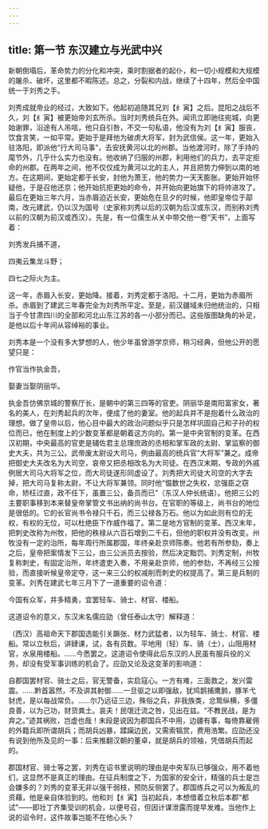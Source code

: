 ```yaml
---
---
---
```

title: 第一节 东汉建立与光武中兴
---




新朝倒塌后，革命势力的分化和冲突，乘时割据者的起仆，和一切小规模和大规模的屠杀、破坏，这里都不暇陈述。总之，分裂和内战，继续了十四年，然后全中国统一于刘秀之手。

刘秀成就帝业的经过，大致如下。他起初追随其兄刘【纟寅】之后。昆阳之战后不久，刘【纟寅】被更始帝刘玄所杀。当时刘秀统兵在外。闻讯立即驰往宛城，向更始谢罪，沿途有人吊唁，他只自引咎，不交一句私语，他没有为刘【纟寅】服丧，饮食言笑，一如平常。更始于是拜他为破虏大将军，封为武信侯。这一年，更始入驻洛阳，即派他“行大司马事”，去安抚黄河以北的州郡。当他渡河时，除了手持的麾节外，几乎什么实力也没有。他收纳了归服的州郡，利用他们的兵力，去平定拒命的州郡。在两年之间，他不仅仅成为黄河以北的主人，并且把势力伸到以南的地方。在这期间，更始定都于长安，封他为萧王，他的势力一天天膨胀。更始开始怀疑他，于是召他还京；他开始抗拒更始的命令，并开始向更始旗下的将帅进攻了。最后在更始三年六月，当赤眉迫近长安，更始危在旦夕的时候，他即皇帝位于鄗南，改元建武，仍以汉为国号（史家称刘秀以后的汉朝为后汉或东汉，而别称刘秀以前的汉朝为前汉或西汉）。先是，有一位儒生从关中带交他一卷“天书”，上面写着：

刘秀发兵捕不道，

四夷云集龙斗野；

四七之际火为主。



这一年，赤眉入长安，更始降。接着，刘秀定都于洛阳。十二月，更始为赤眉所杀。赤眉到了建武三年春完全为刘秀所平定。至是，前汉疆域未归他统治的，只相当于今甘肃四川的全部和河北山东江苏的各一小部分而已。这些版图缺角的补足，是他以后十年间从容绰裕的事业。

刘秀本是一个没有多大梦想的人，他少年虽曾游学京师，稍习经典，但他公开的愿望只是：

作官当作执金吾，

娶妻当娶阴丽华。



执金吾仿佛京城的警察厅长，是朝中的第三四等的官吏。阴丽华是南阳富家女，著名的美人，在刘秀起兵的次年，便成了他的妻室。他的起兵并不是抱着什么政治的理想。做了皇帝以后，他心目中最大的政治问题似乎只是怎样巩固自己和子孙的权位而已，他在制度上的少数变革都是朝着这方向的。第一是中央官制的变革。在西汉初期，中央最高的官吏是辅佐君主总理庶政的丞相和掌军政的太尉、掌监察的御史大夫，共为三公。武帝废太尉设大司马，例由最高的统兵官“大将军”兼之。成帝把御史大夫改名为大司空，哀帝又把丞相改名为大司徒。在西汉末期，专政的外戚例居大司马大将军之位，而大司徒遂形同虚设了。刘秀把大司徒大司空的大字去掉，把大司马复称太尉，不让大将军兼领。同时他“愠数世之失权，忿强臣之窃命，矫枉过直，政不任下，虽置三公，备员而已”（东汉人仲长统语）。他把三公的主要职事移到本来替皇帝掌管文书出纳的尚书台。在官职的等级上，尚书台的地位是很低的。它的长官尚书令禄只千石，而三公禄各万石。他以为如此则有位的无权，有权的无位，可以杜绝臣下作威作福了。第二是地方官制的变革。西汉末年，把刺史改称为州牧，把他的秩禄从六百石增到二千石，但他的职权并没有改变。州牧没有一定的治所，每年周行所属郡国，年终亲赴京师陈奏。他若有所参劾，奏上之后，皇帝把案情发下三公，由三公派员去按验，然后决定黜罚。刘秀定制，州牧复称刺史，有固定治所，年终遣吏入奏，不用亲赴京师，他的参劾，不再经三公按验，而直接听候皇帝定夺，这一来三公的权减削而刺史的权提高了。第三是兵制的变革。刘秀在建武七年三月下了一道重要的诏令道：

今国有众军，并多精勇，宜罢轻车、骑士、材官、楼船。

这道诏令的意义，东汉末名儒应劭（曾任泰山太守）解释道：

（西汉）高祖命天下郡国选能引关蹶张、材力武猛者，以为轻车、骑士、材官、楼船。常以立秋后，讲肄课，试，各有员数。平地用（轻）车、骑（士），山阻用材官，水泉用楼船。……今悉罢之。这道诏令使得此后东汉的人民虽有服兵役的义务，却没有受军事训练的机会了。应劭又论及这变革的影响道：

自郡国罢材官、骑士之后，官无警备，实启寇心。一方有难，三面救之，发兴雷震。……黔首嚣然，不及讲其射御……一旦驱之以即强敌，犹鸠鹊捕鹰鹯，豚羊弋豺虎，是以每战常负。……尔乃远征三边，殊俗之兵，非我族类，忿鸷纵横，多僵良善，以为己功，财货粪土。哀夫！民氓迁流之咎，见出在兹。“不教民战，是为弃之。”迹其祸败，岂虚也哉！末段是说因为郡国兵不中用，边疆有事，每倚靠雇佣的外籍兵即所谓胡兵；而胡兵凶暴，蹂躏边民，又需索犒赏，费用浩繁。应劭还没有说到他所及见的一事：后来推翻汉朝的董卓，就是胡兵的领袖，凭借胡兵而起的。

郡国材官、骑士等之罢，刘秀在诏书里说明的理由是中央军队已够强众，用不着他们，这显然不是真正的理由。在征兵制度之下，为国家的安全计，精强的兵士是岂会嫌多的？刘秀的变革无非以强干弱枝，预防反侧罢了。郡国练兵之可以为叛乱的资藉，他是亲自体验到的。他和刘【纟寅】当初起兵，本想借着立秋后本郡“都试”——即壮丁齐集受训的机会，以便号召，但因计谋泄露而提早发难。当他作上说的诏令时，这件故事岂能不在他心头？